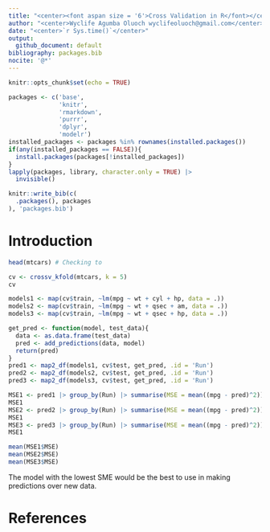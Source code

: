 ```yaml
---
title: "<center><font aspan size = '6'>Cross Validation in R</font></center>"
author: "<center>Wyclife Agumba Oluoch wyclifeoluoch@gmail.com</center>"
date: "<center>`r Sys.time()`</center>"
output: 
  github_document: default
bibliography: packages.bib
nocite: '@*'
---
```


```r
knitr::opts_chunk$set(echo = TRUE)
```

```r
packages <- c('base',
              'knitr',
              'rmarkdown',
              'purrr',
              'dplyr',
              'modelr')
installed_packages <- packages %in% rownames(installed.packages())
if(any(installed_packages == FALSE)){
  install.packages(packages[!installed_packages])
}
lapply(packages, library, character.only = TRUE) |> 
  invisible()
```

```r
knitr::write_bib(c(
  .packages(), packages
), 'packages.bib')
```

# Introduction

```r
head(mtcars) # Checking to
```

```r
cv <- crossv_kfold(mtcars, k = 5)
cv
```

```r
models1 <- map(cv$train, ~lm(mpg ~ wt + cyl + hp, data = .))
models2 <- map(cv$train, ~lm(mpg ~ wt + qsec + am, data = .))
models3 <- map(cv$train, ~lm(mpg ~ wt + qsec + hp, data = .))
```

```r
get_pred <- function(model, test_data){
  data <- as.data.frame(test_data)
  pred <- add_predictions(data, model)
  return(pred)
}
pred1 <- map2_df(models1, cv$test, get_pred, .id = 'Run')
pred2 <- map2_df(models2, cv$test, get_pred, .id = 'Run')
pred3 <- map2_df(models3, cv$test, get_pred, .id = 'Run')
```


```r
MSE1 <- pred1 |> group_by(Run) |> summarise(MSE = mean((mpg - pred)^2))
MSE1
MSE2 <- pred2 |> group_by(Run) |> summarise(MSE = mean((mpg - pred)^2))
MSE1
MSE3 <- pred3 |> group_by(Run) |> summarise(MSE = mean((mpg - pred)^2))
MSE1
```


```r
mean(MSE1$MSE)
mean(MSE2$MSE)
mean(MSE3$MSE)
```

The model with the lowest SME would be the best to use in making predictions over new data.

# References